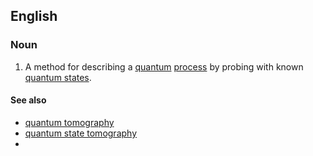 ==English==

===Noun===
{{en-noun|head=[[quantum]] [[process]] [[tomography]]|-}}

# {{quantum physics}} A method for describing a [[quantum]] [[process]] by probing with known [[quantum state]]s.

====See also====
* [[quantum tomography]]
* [[quantum state tomography]]
* {{pedialite|quantum tomography}}